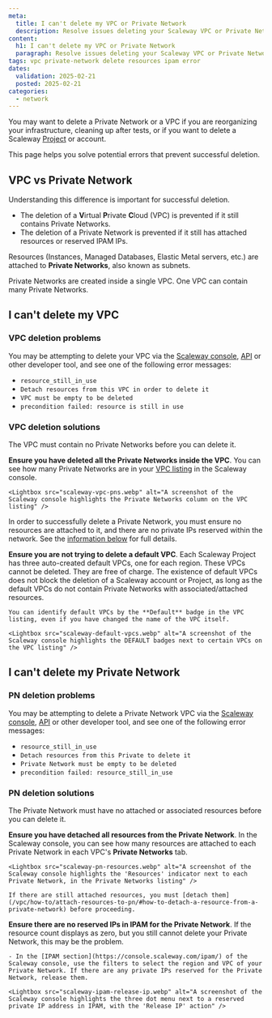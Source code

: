```yaml
---
meta:
  title: I can't delete my VPC or Private Network
  description: Resolve issues deleting your Scaleway VPC or Private Network with this troubleshooting guide. Find solutions to common errors and get back to managing your infrastructure.
content:
  h1: I can't delete my VPC or Private Network
  paragraph: Resolve issues deleting your Scaleway VPC or Private Network with this troubleshooting guide. Find solutions to common errors and get back to managing your infrastructure.
tags: vpc private-network delete resources ipam error
dates:
  validation: 2025-02-21
  posted: 2025-02-21
categories:
  - network
---
```


You may want to delete a Private Network or a VPC if you are reorganizing your infrastructure, cleaning up after tests, or if you want to delete a Scaleway [Project](/organizations-and-projects/concepts/#project) or account.

This page helps you solve potential errors that prevent successful deletion.

## VPC vs Private Network

Understanding this difference is important for successful deletion.

- The deletion of a **V**irtual **P**rivate **C**loud (VPC) is prevented if it still contains Private Networks.
- The deletion of a Private Network is prevented if it still has attached resources or reserved IPAM IPs.

Resources (Instances, Managed Databases, Elastic Metal servers, etc.) are attached to **Private Networks**, also known as subnets. 

Private Networks are created inside a single VPC. One VPC can contain many Private Networks.

## I can't delete my VPC

### VPC deletion problems

You may be attempting to delete your VPC via the [Scaleway console](/vpc/how-to/delete-vpc/), [API](https://www.scaleway.com/en/developers/api/vpc/#path-vpcs-delete-a-vpc) or other developer tool, and see one of the following error messages:

- `resource_still_in_use`
- `Detach resources from this VPC in order to delete it`
- `VPC must be empty to be deleted`
- `precondition failed: resource is still in use`

### VPC deletion solutions

The VPC must contain no Private Networks before you can delete it.

**Ensure you have deleted all the Private Networks inside the VPC**. You can see how many Private Networks are in your [VPC listing](https://console.scaleway.com/vpc/vpc) in the Scaleway console.

    <Lightbox src="scaleway-vpc-pns.webp" alt="A screenshot of the Scaleway console highlights the Private Networks column on the VPC listing" />

In order to successfully delete a Private Network, you must ensure no resources are attached to it, and there are no private IPs reserved within the network. See the [information below](#i-cant-delete-my-private-network) for full details.

**Ensure you are not trying to delete a default VPC**. Each Scaleway Project has three auto-created default VPCs, one for each region. These VPCs cannot be deleted. They are free of charge. The existence of default VPCs does not block the deletion of a Scaleway account or Project, as long as the default VPCs do not contain Private Networks with associated/attached resources.

    You can identify default VPCs by the **Default** badge in the VPC listing, even if you have changed the name of the VPC itself.

    <Lightbox src="scaleway-default-vpcs.webp" alt="A screenshot of the Scaleway console highlights the DEFAULT badges next to certain VPCs on the VPC listing" />

## I can't delete my Private Network

### PN deletion problems

You may be attempting to delete a Private Network VPC via the [Scaleway console](/vpc/how-to/delete-private-network/), [API](https://www.scaleway.com/en/developers/api/vpc/#path-private-networks-delete-a-private-network) or other developer tool, and see one of the following error messages:

- `resource_still_in_use`
- `Detach resources from this Private to delete it`
- `Private Network must be empty to be deleted`
- `precondition failed: resource_still_in_use`

### PN deletion solutions

The Private Network must have no attached or associated resources before you can delete it.

**Ensure you have detached all resources from the Private Network**. In the Scaleway console, you can see how many resources are attached to each Private Network in each VPC's **Private Networks** tab.

    <Lightbox src="scaleway-pn-resources.webp" alt="A screenshot of the Scaleway console highlights the 'Resources' indicator next to each Private Network, in the Private Networks listing" />

    If there are still attached resources, you must [detach them](/vpc/how-to/attach-resources-to-pn/#how-to-detach-a-resource-from-a-private-network) before proceeding.

**Ensure there are no reserved IPs in IPAM for the Private Network**. If the resource count displays as zero, but you still cannot delete your Private Network, this may be the problem.

    - In the [IPAM section](https://console.scaleway.com/ipam/) of the Scaleway console, use the filters to select the region and VPC of your Private Network. If there are any private IPs reserved for the Private Network, release them.

    <Lightbox src="scaleway-ipam-release-ip.webp" alt="A screenshot of the Scaleway console highlights the three dot menu next to a reserved private IP address in IPAM, with the 'Release IP' action" />
    